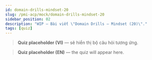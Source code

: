 ```yaml
---
id: domain-drills-mindset-20
slug: /pmi-acp/mock/domain-drills-mindset-20
sidebar_position: 02
description: "WIP — Bài viết \"Domain Drills — Mindset (20)\"."
tags: [quiz]
---
```



<Tabs groupId="lang">

<TabItem value="vi" label="VI" default>

> **Quiz placeholder (VI)** — sẽ hiển thị bộ câu hỏi tương ứng.

</TabItem>

<TabItem value="en" label="EN">

> **Quiz placeholder (EN)** — the quiz will appear here.

</TabItem>
</Tabs>

